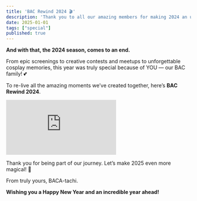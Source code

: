 ```yaml
---
title: 'BAC Rewind 2024 🎬'
description: 'Thank you to all our amazing members for making 2024 an unforgettable year. Here’s to more anime and adventures in 2025!'
date: 2025-01-01
tags: ["special"]
published: true
---
```


**And with that, the 2024 season, comes to an end.**

From epic screenings to creative contests and meetups to unforgettable cosplay memories, this year was truly special because of YOU — our BAC family! 💕

To re-live all the amazing moments we’ve created together, here’s **BAC Rewind 2024**.

<iframe style={{'width': '100%', 'aspect-ratio': '16/9'}} src="https://www.youtube.com/embed/EO8PsExj2jc" frameborder="0" allow="fullscreen; accelerometer; clipboard-write; encrypted-media; gyroscope; picture-in-picture"></iframe>

Thank you for being part of our journey. Let’s make 2025 even more magical! 🌟

From truly yours, BACA-tachi.

**Wishing you a Happy New Year and an incredible year ahead!**